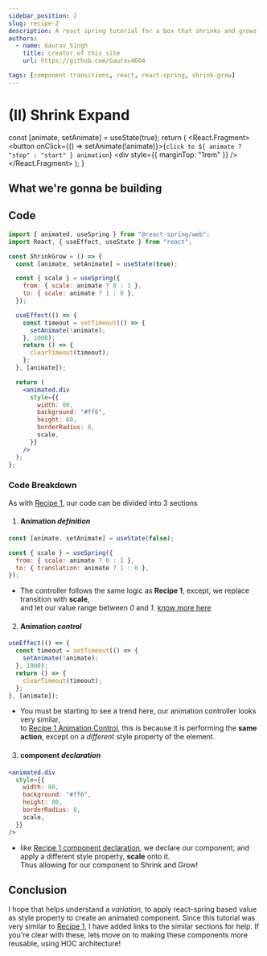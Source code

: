 ```yaml
---
sidebar_position: 2
slug: recipe-2
description: A react spring tutorial for a box that shrinks and grows
authors:
  - name: Gaurav Singh
    title: creator of this site
    url: https://github.com/Gaurav4604

tags: [component-transitions, react, react-spring, shrink-grow]
---
```



# (II) Shrink Expand

  const [animate, setAnimate] = useState(true);
  return (
    <React.Fragment>
      <button onClick={() => setAnimate(!animate)}>{`click to ${
        animate ? "stop" : "start"
      } animation`}</button>
      <div style={{ marginTop: "1rem" }} />
      <ShrinkGrow preview={animate} />
    </React.Fragment>
  );
}

## What we're gonna be building

<SimpleShrinkGrowAnimationController />

<div style={{ marginTop: "1rem" }} />

## Code

```jsx
import { animated, useSpring } from "@react-spring/web";
import React, { useEffect, useState } from "react";

const ShrinkGrow = () => {
  const [animate, setAnimate] = useState(true);

  const { scale } = useSpring({
    from: { scale: animate ? 0 : 1 },
    to: { scale: animate ? 1 : 0 },
  });

  useEffect(() => {
    const timeout = setTimeout(() => {
      setAnimate(!animate);
    }, 1000);
    return () => {
      clearTimeout(timeout);
    };
  }, [animate]);

  return (
    <animated.div
      style={{
        width: 80,
        background: "#ff6",
        height: 80,
        borderRadius: 8,
        scale,
      }}
    />
  );
};
```

<div style={{ marginTop: "1rem" }} />

### Code Breakdown

As with [Recipe 1](./recipe-1#code-breakdown), our code can be divided into 3 sections

1. #### Animation _definition_

```jsx
const [animate, setAnimate] = useState(false);

const { scale } = useSpring({
  from: { scale: animate ? 0 : 1 },
  to: { translation: animate ? 1 : 0 },
});
```

- The controller follows the same logic as **Recipe 1**, except, we replace transition with **scale**, <br />
  and let our value range between _0_ and _1_. [know more
  here](./recipe-1#animation-definition)

2. #### Animation _control_

```jsx
useEffect(() => {
  const timeout = setTimeout(() => {
    setAnimate(!animate);
  }, 1000);
  return () => {
    clearTimeout(timeout);
  };
}, [animate]);
```

- You must be starting to see a trend here, our animation controller looks very similar, <br/>
  to [Recipe 1 Animation Control](recipe-1#animation-control), this is because it is performing the **same action**,
  except on a _different_ style property of the element.

3. #### component _declaration_

```jsx
<animated.div
  style={{
    width: 80,
    background: "#ff6",
    height: 80,
    borderRadius: 8,
    scale,
  }}
/>
```

- like [Recipe 1 component declaration](recipe-1#component-declaration), we declare our component,
  and apply a different style property, **scale** onto it.<br/> Thus allowing for our component to Shrink and Grow!

## Conclusion

I hope that helps understand a _variation_, to apply
react-spring based value as style property to create an animated component.
Since this tutorial was very similar to [Recipe 1](./recipe-1), I have added links to the similar sections for help.
If you're clear with these, lets move on to making these components more reusable, using HOC architecture!
